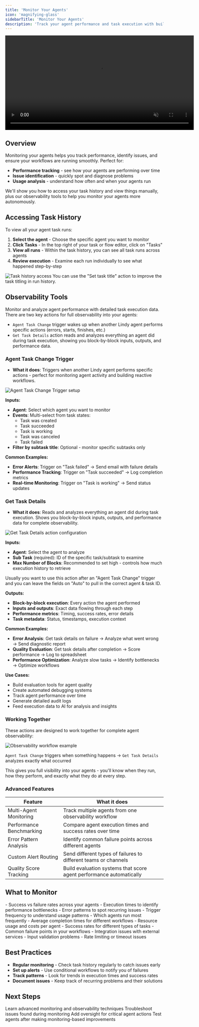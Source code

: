 ```yaml
---
title: 'Monitor Your Agents'
icon: 'magnifying-glass'
sidebarTitle: 'Monitor Your Agents'
description: 'Track your agent performance and task execution with built-in monitoring and observability tools'
---
```


<div style={{ display: 'flex', justifyContent: 'center', margin: '2rem 0' }}>
  <div className="video-card">
    <video
      src="/lindy-brand-assets/monitor_your_agents.mp4"
      width="600"
      autoPlay
      muted
      loop
      playsInline
      style={{ display: 'block', width: '100%', borderRadius: '16px' }}
    />
  </div>
</div>

## Overview

Monitoring your agents helps you track performance, identify issues, and ensure your workflows are running smoothly. Perfect for:

- **Performance tracking** - see how your agents are performing over time
- **Issue identification** - quickly spot and diagnose problems
- **Usage analysis** - understand how often and when your agents run

We'll show you how to access your task history and view things manually, plus our observability tools to help you monitor your agents more autonomously.

## Accessing Task History

To view all your agent task runs:

1. **Select the agent** - Choose the specific agent you want to monitor
2. **Click Tasks** - In the top right of your task or flow editor, click on "Tasks"
3. **View all runs** - Within the task history, you can see all task runs across agents
4. **Review execution** - Examine each run individually to see what happened step-by-step

<Frame>
  <img src="/lindy-brand-assets/task-menu-monitor.png" alt="Task history access" />
</Frame>

<Tip>
You can use the "Set task title" action to improve the task titling in run history.
</Tip>

## Observability Tools

Monitor and analyze agent performance with detailed task execution data. There are two key actions for full observability into your agents:

- `Agent Task Change` trigger wakes up when another Lindy agent performs specific actions (errors, starts, finishes, etc.)
- `Get Task Details` action reads and analyzes everything an agent did during task execution, showing you block-by-block inputs, outputs, and performance data.

### Agent Task Change Trigger

- **What it does**: Triggers when another Lindy agent performs specific actions - perfect for monitoring agent activity and building reactive workflows.

<Frame>
  <img src="/lindy-brand-assets/observability-trigger.png" alt="Agent Task Change Trigger setup" />
</Frame>

**Inputs:**
- **Agent**: Select which agent you want to monitor
- **Events**: Multi-select from task states:
  - Task was created
  - Task succeeded
  - Task is working
  - Task was canceled
  - Task failed
- **Filter by subtask title**: Optional - monitor specific subtasks only

**Common Examples:**
- **Error Alerts**: Trigger on "Task failed" → Send email with failure details
- **Performance Tracking**: Trigger on "Task succeeded" → Log completion metrics
- **Real-time Monitoring**: Trigger on "Task is working" → Send status updates

### Get Task Details

- **What it does**: Reads and analyzes everything an agent did during task execution. Shows you block-by-block inputs, outputs, and performance data for complete observability.

<Frame>
  <img src="/lindy-brand-assets/observability-get-task-details.png" alt="Get Task Details action configuration" />
</Frame>

**Inputs:**
- **Agent**: Select the agent to analyze
- **Sub Task** (required): ID of the specific task/subtask to examine
- **Max Number of Blocks**: Recommended to set high - controls how much execution history to retrieve

<Tip>
Usually you want to use this action after an "Agent Task Change" trigger and you can leave the fields on "Auto" to pull in the correct agent & task ID.
</Tip>

**Outputs:**
- **Block-by-block execution**: Every action the agent performed
- **Inputs and outputs**: Exact data flowing through each step
- **Performance metrics**: Timing, success rates, error details
- **Task metadata**: Status, timestamps, execution context

**Common Examples:**
- **Error Analysis**: Get task details on failure → Analyze what went wrong → Send diagnostic report
- **Quality Evaluation**: Get task details after completion → Score performance → Log to spreadsheet
- **Performance Optimization**: Analyze slow tasks → Identify bottlenecks → Optimize workflows

**Use Cases:**
- Build evaluation tools for agent quality
- Create automated debugging systems
- Track agent performance over time
- Generate detailed audit logs
- Feed execution data to AI for analysis and insights

### Working Together

These actions are designed to work together for complete agent observability:

<Frame>
  <img src="/lindy-brand-assets/observability-together.png" alt="Observability workflow example" />
</Frame>

`Agent Task Change` triggers when something happens → `Get Task Details` analyzes exactly what occurred

This gives you full visibility into your agents - you'll know when they run, how they perform, and exactly what they do at every step.

### Advanced Features

| Feature | What it does |
|---------|--------------|
| Multi-Agent Monitoring | Track multiple agents from one observability workflow |
| Performance Benchmarking | Compare agent execution times and success rates over time |
| Error Pattern Analysis | Identify common failure points across different agents |
| Custom Alert Routing | Send different types of failures to different teams or channels |
| Quality Score Tracking | Build evaluation systems that score agent performance automatically |

## What to Monitor

<AccordionGroup>
  <Accordion title="Task Execution">
    - Success vs failure rates across your agents
    - Execution times to identify performance bottlenecks
    - Error patterns to spot recurring issues
    - Trigger frequency to understand usage patterns
  </Accordion>

  <Accordion title="Agent Performance">
    - Which agents run most frequently
    - Average completion times for different workflows
    - Resource usage and costs per agent
    - Success rates for different types of tasks
  </Accordion>

  <Accordion title="Error Analysis">
    - Common failure points in your workflows
    - Integration issues with external services
    - Input validation problems
    - Rate limiting or timeout issues
  </Accordion>
</AccordionGroup>

## Best Practices

- **Regular monitoring** - Check task history regularly to catch issues early
- **Set up alerts** - Use conditional workflows to notify you of failures
- **Track patterns** - Look for trends in execution times and success rates
- **Document issues** - Keep track of recurring problems and their solutions

## Next Steps

<CardGroup cols={2}>
  <Card title="Observability" icon="magnifying-glass" href="/skills/lindy-utilities/observability">
    Learn advanced monitoring and observability techniques
  </Card>
  
  <Card title="Debugging" icon="bug" href="/testing/debugging">
    Troubleshoot issues found during monitoring
  </Card>
  
  <Card title="Human in the Loop" icon="square-user" href="/testing/human-in-the-loop">
    Add oversight for critical agent actions
  </Card>
  
  <Card title="Test Panel" icon="play" href="/testing/test-panel">
    Test agents after making monitoring-based improvements
  </Card>
</CardGroup>